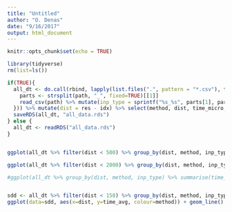 ```yaml
---
title: "Untitled"
author: "O. Denas"
date: "9/16/2017"
output: html_document
---
```


```r
knitr::opts_chunk$set(echo = TRUE)
```


```r
library(tidyverse)
rm(list=ls())

if(TRUE){
  all_dt <- do.call(rbind, lapply(list.files(".", pattern = "*.csv"), function(path){
    parts <- strsplit(path, "_", fixed=TRUE)[[1]]
    read_csv(path) %>% mutate(inp_type = sprintf("%s_%s", parts[1], parts[3]))
  })) %>% mutate(dist = res - idx) %>% select(method, dist, time_micro, inp_type)
  saveRDS(all_dt, "all_data.rds")
} else {
  all_dt <- readRDS("all_data.rds")
}


ggplot(all_dt %>% filter(dist < 500) %>% group_by(dist, method, inp_type) %>% summarise(time_micro = mean(time_micro)), aes(dist, time_micro, color=method)) + geom_smooth(method="loess", span=0.05, aes(fill=method)) + facet_wrap(~inp_type)

ggplot(all_dt %>% filter(dist < 2000) %>% group_by(dist, method, inp_type) %>% summarise(time_micro = mean(time_micro)), aes(dist, time_micro, color=method)) + geom_smooth(method="loess", span=0.05, aes(fill=method)) + facet_wrap(~inp_type)

#ggplot(all_dt %>% group_by(dist, method, inp_type) %>% summarise(time_micro = mean(time_micro)), aes(dist, time_micro, color=method)) + geom_smooth(method="loess", span=0.05, aes(fill=method)) + facet_wrap(~inp_type)


sdd <- all_dt %>% filter(dist < 150) %>% group_by(dist, method, inp_type) %>% summarise(time_avg = mean(time_micro), time_sd = sd(time_micro))
ggplot(data=sdd, aes(x=dist, y=time_avg, colour=method)) + geom_line() + geom_ribbon(aes(ymin=time_avg - time_sd, ymax=time_avg + time_sd, fill=method), linetype=0, alpha=0.1) + facet_wrap(~inp_type)


```

